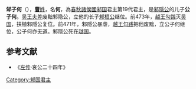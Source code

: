 '''邾子何'''（{{bd|？||？||catIdx=C}}），[[曹姓|'''曹'''姓]]，名'''何'''，為[[春秋|春秋]][[諸侯國|諸侯國]][[邾国|邾国]]君主第19代君主，是[[邾隱公|邾隱公]]的儿子'''公子何'''。[[吴王夫差|吴王夫差]]废黜邾隐公，立他的长子[[邾桓公|邾桓公]]继位。前473年，[[越王勾践|越王勾践]]灭[[吴国|吴国]]，扶植邾隱公复位。前471年，邾隱公暴虐，[[越王勾践|越王勾践]]把他废黜，立公子何继位，公子何亦无道。邾隱公死在[[越国|越国]]。

{{start box}}
{{s-before|[[邾桓公|邾桓公]]}}
{{s-title|[[春秋|春秋]][[邾国|邾国]]君主|前471年－？}}
{{s-after|中间一世失考<br>下一代：[[邾娄考公|邾娄考公]]}}
{{end box}}

==参考文献==
*《[[左传|左传]]·哀公二十四年》  
{{邾國君主}}
[[Category:邾国君主|Category:邾国君主]]
{{春秋人小作品}}